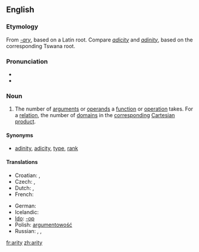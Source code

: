 ==English==

===Etymology===
From ''[[-ary]]'', based on a Latin root.  Compare ''[[adicity]]'' and ''[[adinity]]'', based on the corresponding Tswana root.

===Pronunciation===
* {{IPA|/ˈæɹɪɾij/|/ˈeəɹɪɾij/}}
* {{audio|en-us-arity.ogg|Audio (US)}}

===Noun===
{{wikipedia}}
{{en-noun|arities}}

# {{context|logic|mathematics|computer science}} The number of [[argument]]s or [[operand]]s a [[function]] or [[operation]] takes.  For a [[relation]], the number of [[domain]]s in the [[correspond]]ing [[Cartesian product]]. 
====Synonyms====
* {{italbrac|number of arguments}} [[adinity]], [[adicity]], [[type]], [[rank]]

====Translations====
{{trans-top|number of arguments}}
* Croatian: {{t|hr|aritet|m}}, {{t|hr|mjesnost|f}}
* Czech: {{t-|cs|arita|f}}, {{t-|cs|četnost|f}}
* Dutch: {{t+|nl|ariteit|f}}, {{t+|nl|plaatsigheid|f}}
* French: {{t+|fr|arité|m}}
{{trans-mid}}
* German: {{t|de|Stelligkeit|f}}
* Icelandic: {{t|is|stæðafjöldi|m}}
* [[Ido]]: {{t+|io|parametro|xs=Ido}} [[-op]]
* Polish: [[argumentowość]] {{f}}
* Russian: {{t|ru|арность|f|sc=Cyrl}}, {{t|ru|число операндов|sc=Cyrl}}, {{t|ru|число аргументов|sc=Cyrl}}
{{trans-bottom}}

[[fr:arity]]
[[zh:arity]]